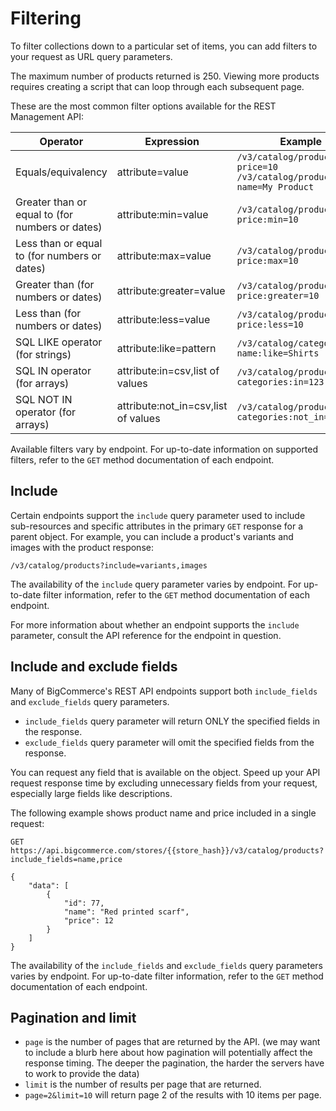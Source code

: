 # Filtering

To filter collections down to a particular set of items, you can add filters to your request as URL query parameters.

The maximum number of products returned is 250. Viewing more products requires creating a script that can loop through each subsequent page.

These are the most common filter options available for the REST Management API:

| Operator | Expression  | Example |
|--|--|--|
| Equals/equivalency | attribute=value  | `/v3/catalog/products?price=10` `/v3/catalog/products?name=My Product` |
| Greater than or equal to (for numbers or dates) | attribute:min=value  | `/v3/catalog/products?price:min=10` |
| Less than or equal to (for numbers or dates) | attribute:max=value | `/v3/catalog/products?price:max=10` |
| Greater than (for numbers or dates)| attribute:greater=value | `/v3/catalog/products?price:greater=10` |
| Less than (for numbers or dates) | attribute:less=value | `/v3/catalog/products?price:less=10` |
| SQL LIKE operator (for strings) | attribute:like=pattern | `/v3/catalog/categories?name:like=Shirts` |
| SQL IN operator (for arrays) | attribute:in=csv,list of values | `/v3/catalog/products?categories:in=123,456` |
| SQL NOT IN operator (for arrays) | attribute:not_in=csv,list of values | `/v3/catalog/products?categories:not_in=123,456` |

Available filters vary by endpoint. For up-to-date information on supported filters, refer to the `GET` method documentation of each endpoint.

## Include

Certain endpoints support the `include` query parameter used to include sub-resources and specific attributes in the primary `GET` response for a parent object. For example, you can include a product's variants and images with the product response:

`/v3/catalog/products?include=variants,images`

The availability of the `include` query parameter varies by endpoint. For up-to-date filter information, refer to the `GET` method documentation of each endpoint.

For more information about whether an endpoint supports the `include` parameter, consult the API reference for the endpoint in question.

## Include and exclude fields

Many of BigCommerce's REST API endpoints support both `include_fields` and `exclude_fields` query parameters.

- `include_fields` query parameter will return ONLY the specified fields in the response.
- `exclude_fields` query parameter will omit the specified fields from the response.

You can request any field that is available on the object. Speed up your API request response time by excluding unnecessary fields from your request, especially large fields like descriptions.

The following example shows product name and price included in a single request:

```http filename="Example response: Product name and price" showLineNumbers copy
GET https://api.bigcommerce.com/stores/{{store_hash}}/v3/catalog/products?include_fields=name,price

{
    "data": [
        {
            "id": 77,
            "name": "Red printed scarf",
            "price": 12
        }
    ]
}
```

The availability of the `include_fields` and `exclude_fields` query parameters varies by endpoint. For up-to-date filter information, refer to the `GET` method documentation of each endpoint.

## Pagination and limit

* `page` is the number of pages that are returned by the API. (we may want to include a blurb here about how pagination will potentially affect the response timing. The deeper the pagination, the harder the servers have to work to provide the data)
* `limit` is the number of results per page that are returned.
* `page=2&limit=10` will return page 2 of the results with 10 items per page.
